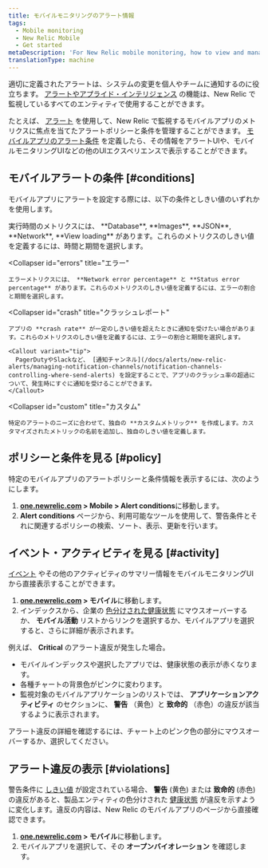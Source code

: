```yaml
---
title: モバイルモニタリングのアラート情報
tags:
  - Mobile monitoring
  - New Relic Mobile
  - Get started
metaDescription: 'For New Relic mobile monitoring, how to view and manage alert policies, conditions, violations, and other activity and events.'
translationType: machine
---
```


適切に定義されたアラートは、システムの変更を個人やチームに通知するのに役立ちます。 [アラートやアプライド・インテリジェンス](/docs/alerts-applied-intelligence) の機能は、New Relic で監視しているすべてのエンティティで使用することができます。

たとえば、 [アラート](/docs/alerts-applied-intelligence/new-relic-alerts/get-started/introduction-alerts) を使用して、New Relic で監視するモバイルアプリのメトリクスに焦点を当てたアラートポリシーと条件を管理することができます。 [モバイルアプリのアラート条件](/docs/alerts-applied-intelligence/new-relic-alerts/alert-conditions/create-alert-conditions) を定義したら、その情報をアラートUIや、モバイルモニタリングUIなどの他のUIエクスペリエンスで表示することができます。

## モバイルアラートの条件 [#conditions]

モバイルアプリにアラートを設定する際には、以下の条件としきい値のいずれかを使用します。

<CollapserGroup>
  <Collapser
    id="execution"
    title="実行時間"
  >
    実行時間のメトリクスには、 **Database**, **Images**, **JSON**, **Network**, **View loading** があります。これらのメトリクスのしきい値を定義するには、時間と期間を選択します。
  </Collapser>

  <Collapser
    id="errors"
    title="エラー"
  >
    エラーメトリクスには、 **Network error percentage** と **Status error percentage** があります。これらのメトリクスのしきい値を定義するには、エラーの割合と期間を選択します。
  </Collapser>

  <Collapser
    id="crash"
    title="クラッシュレポート"
  >
    アプリの **crash rate** が一定のしきい値を超えたときに通知を受けたい場合があります。これらのメトリクスのしきい値を定義するには、エラーの割合と期間を選択します。

    <Callout variant="tip">
      PagerDutyやSlackなど、 [通知チャンネル](/docs/alerts/new-relic-alerts/managing-notification-channels/notification-channels-controlling-where-send-alerts) を設定することで、アプリのクラッシュ率の超過について、発生時にすぐに通知を受けることができます。
    </Callout>
  </Collapser>

  <Collapser
    id="custom"
    title="カスタム"
  >
    特定のアラートのニーズに合わせて、独自の **カスタムメトリック** を作成します。カスタマイズされたメトリックの名前を追加し、独自のしきい値を定義します。
  </Collapser>
</CollapserGroup>

## ポリシーと条件を見る [#policy]

特定のモバイルアプリのアラートポリシーと条件情報を表示するには、次のようにします。

1. **[one.newrelic.com](https://one.newrelic.com/all-capabilities) > Mobile > Alert conditions**に移動します。
2. **Alert conditions** ページから、利用可能なツールを使用して、警告条件とそれに関連するポリシーの検索、ソート、表示、更新を行います。

## イベント・アクティビティを見る [#activity]

[イベント](/docs/alerts/new-relic-alerts-beta/getting-started/alerts-glossary#event) やその他のアクティビティのサマリー情報をモバイルモニタリングUIから直接表示することができます。

1. **[one.newrelic.com](https://one.newrelic.com/all-capabilities) > モバイル**に移動します。
2. インデックスから、企業の [色分けされた健康状態](/docs/alerts/new-relic-alerts-beta/getting-started/alerts-glossary#health-status) にマウスオーバーするか、 **モバイル活動** リストからリンクを選択するか、モバイルアプリを選択すると、さらに詳細が表示されます。

例えば、 **Critical** のアラート違反が発生した場合。

* モバイルインデックスや選択したアプリでは、健康状態の表示が赤くなります。
* 各種チャートの背景色がピンクに変わります。
* 監視対象のモバイルアプリケーションのリストでは、 **アプリケーションアクティビティ** のセクションに、 **警告** （黄色）と **致命的** （赤色）の違反が該当するように表示されます。

アラート違反の詳細を確認するには、チャート上のピンク色の部分にマウスオーバーするか、選択してください。

## アラート違反の表示 [#violations]

警告条件に [しきい値](/docs/alerts/new-relic-alerts-beta/getting-started/alerts-glossary#alert-threshold) が設定されている場合、 **警告** (黄色) または **致命的** (赤色) の違反があると、製品エンティティの色分けされた [健康状態](/docs/alerts/new-relic-alerts-beta/getting-started/alerts-glossary#health-status) が違反を示すように変化します。違反の内容は、New Relic のモバイルアプリのページから直接確認できます。

1. **[one.newrelic.com](https://one.newrelic.com/all-capabilities) > モバイル**に移動します。
2. モバイルアプリを選択して、その **オープンバイオレーション** を確認します。